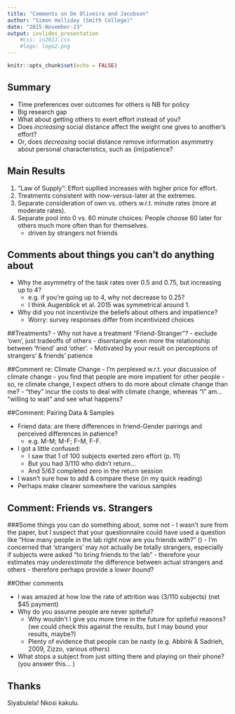 ```yaml
---
title: "Comments on De Oliveira and Jacobson"
author: "Simon Halliday (Smith College)"
date: "2015-November-23"
output: ioslides_presentation
    #css: io2013.css
    #logo: logo2.png
---
```


```r
knitr::opts_chunk$set(echo = FALSE)
```

## Summary

- Time preferences over outcomes for others is NB for policy
- Big research gap
- What about getting others to exert effort instead of you?
- Does *increasing* social distance affect the weight one gives to another's effort? 
- Or, does *decreasing* social distance remove information asymmetry about personal characteristics, such as (im)patience? 

## Main Results

1. "Law of Supply": Effort supllied increases with higher price for effort. 
2. Treatments consistent with now-versus-later at the extremes. 
3. Separate consideration of own vs. others w.r.t. minute rates (more at moderate rates). 
4. Separate pool into 0 vs. 60 minute choices: People choose 60 later for others much more often than for themselves. 
    - driven by strangers not friends

## Comments about things you can't do anything about

- Why the asymmetry of the task rates over 0.5 and 0.75, but increasing up to 4? 
    - e.g. if you're going up to 4, why not decrease to 0.25? 
    - I think Augenblick et al. 2015 was symmetrical around 1. 
- Why did you not incentivize the beliefs about others and impatience?
    - Worry: survey responses differ from incentivized choices

##Treatments?
- Why not have a treatment "Friend-Stranger"?
    - exclude 'own', just tradeoffs of others
    - disentangle even more the relationship between 'friend' and 'other'. 
    - Motivated by your result on perceptions of strangers' & friends' patience 

##Comment re: Climate Change
- I'm perplexed w.r.t. your discussion of climate change 
    - you find that people are more impatient for other people
    - so, re climate change, I expect others to do more about climate change than me?
    - "they" incur the costs to deal with climate change, whereas "I" am... "willing to wait" and see what happens?

##Comment: Pairing Data & Samples

- Friend data: are there differences in friend-Gender pairings and perceived differences in patience? 
    - e.g. M-M; M-F; F-M, F-F. 
- I got a little confused: 
    - I saw that 1 of 100 subjects exerted zero effort (p. 11)
    - But you had 3/110 who didn't return... 
    - And 5/63 completed zero in the return session
- I wasn't sure how to add & compare these (in my quick reading)
- Perhaps make clearer somewhere the various samples

## Comment: Friends vs. Strangers
###Some things you can do something about, some not
- I wasn't sure from the paper, but I suspect that your questionnaire could have used a question like "How many people in the lab right now are you friends with?" ()
    - I'm concerned that 'strangers' may not actually be totally strangers, especially if subjects were asked "to bring friends to the lab"
    - therefore your estimates may *underestimate* the difference between actual strangers and others 
    - therefore perhaps provide a *lower bound*? 
    
        
##Other comments

- I was amazed at how low the rate of attrition was (3/110 subjects) (net $45 payment)
- Why do you assume people are never spiteful? 
    - Why wouldn't I give you more time in the future for spiteful reasons? (we could check this against the results, but I may bound your results, maybe?)
    - Plenty of evidence that people can be nasty (e.g. Abbink & Sadrieh, 2009, Zizzo, various others)
- What stops a subject from just sitting there and playing on their phone? (you answer this... )

    
## Thanks
Siyabulela! 
Nkosi kakulu. 
